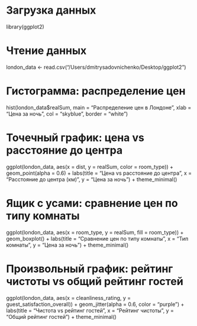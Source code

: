 # Загрузка данных
library(ggplot2)

# Чтение данных
london_data <- read.csv("/Users/dmitrysadovnichenko/Desktop/ggplot2")

# Гистограмма: распределение цен
hist(london_data$realSum, 
     main = "Распределение цен в Лондоне", 
     xlab = "Цена за ночь", 
     col = "skyblue", 
     border = "white")

# Точечный график: цена vs расстояние до центра
ggplot(london_data, aes(x = dist, y = realSum, color = room_type)) +
  geom_point(alpha = 0.6) +
  labs(title = "Цена vs расстояние до центра", x = "Расстояние до центра (км)", y = "Цена за ночь") +
  theme_minimal()

# Ящик с усами: сравнение цен по типу комнаты
ggplot(london_data, aes(x = room_type, y = realSum, fill = room_type)) +
  geom_boxplot() +
  labs(title = "Сравнение цен по типу комнаты", x = "Тип комнаты", y = "Цена за ночь") +
  theme_minimal()

# Произвольный график: рейтинг чистоты vs общий рейтинг гостей
ggplot(london_data, aes(x = cleanliness_rating, y = guest_satisfaction_overall)) +
  geom_jitter(alpha = 0.6, color = "purple") +
  labs(title = "Чистота vs рейтинг гостей", x = "Рейтинг чистоты", y = "Общий рейтинг гостей") +
  theme_minimal()